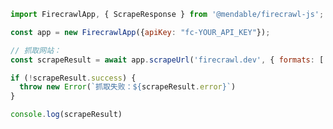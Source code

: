 ```js Node
import FirecrawlApp, { ScrapeResponse } from '@mendable/firecrawl-js';

const app = new FirecrawlApp({apiKey: "fc-YOUR_API_KEY"});

// 抓取网站：
const scrapeResult = await app.scrapeUrl('firecrawl.dev', { formats: ['markdown', 'html'] }) as ScrapeResponse;

if (!scrapeResult.success) {
  throw new Error(`抓取失败：${scrapeResult.error}`)
}

console.log(scrapeResult)
```
